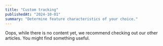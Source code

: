 ```yaml
---
title: "Custom tracking"
publishedAt: "2024-10-01"
summary: "Determine feature characteristics of your choice."
---
```


Oops, while there is no content yet, we recommend checking out our other articles. You might find something useful.